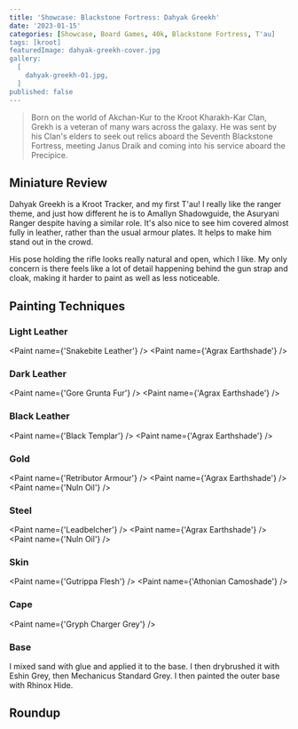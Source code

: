 ```yaml
---
title: 'Showcase: Blackstone Fortress: Dahyak Greekh'
date: '2023-01-15'
categories: [Showcase, Board Games, 40k, Blackstone Fortress, T'au]
tags: [kroot]
featuredImage: dahyak-greekh-cover.jpg
gallery:
  [
    dahyak-greekh-01.jpg,
  ]
published: false
---
```


> Born on the world of Akchan-Kur to the Kroot Kharakh-Kar Clan, Grekh is a veteran of many wars across the galaxy.
> He was sent by his Clan's elders to seek out relics aboard the Seventh Blackstone Fortress, meeting Janus Draik and
> coming into his service aboard the Precipice.

## Miniature Review

Dahyak Greekh is a Kroot Tracker, and my first T'au! I really like the ranger theme, and just how different he is to
Amallyn Shadowguide, the Asuryani Ranger despite having a similar role. It's also nice to see him covered almost fully
in leather, rather than the usual armour plates. It helps to make him stand out in the crowd.

His pose holding the rifle looks really natural and open, which I like. My only concern is there feels like a lot of
detail happening behind the gun strap and cloak, making it harder to paint as well as less noticeable.

## Painting Techniques

### Light Leather
<Paint name={'Snakebite Leather'} />
<Paint name={'Agrax Earthshade'} />

### Dark Leather
<Paint name={'Gore Grunta Fur'} />
<Paint name={'Agrax Earthshade'} />

### Black Leather
<Paint name={'Black Templar'} />
<Paint name={'Agrax Earthshade'} />

### Gold
<Paint name={'Retributor Armour'} />
<Paint name={'Agrax Earthshade'} />
<Paint name={'Nuln Oil'} />

### Steel
<Paint name={'Leadbelcher'} />
<Paint name={'Agrax Earthshade'} />
<Paint name={'Nuln Oil'} />

### Skin
<Paint name={'Gutrippa Flesh'} />
<Paint name={'Athonian Camoshade'} />

### Cape
<Paint name={'Gryph Charger Grey'} />

### Base

I mixed sand with glue and applied it to the base. I then drybrushed it with Eshin Grey, then Mechanicus Standard Grey.
I then painted the outer base with Rhinox Hide.

## Roundup

